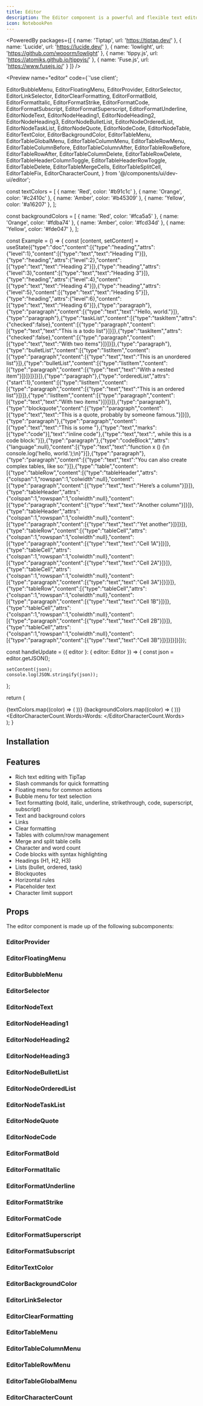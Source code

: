```yaml
---
title: Editor
description: The Editor component is a powerful and flexible text editor that allows you to create and edit rich text content.
icon: NotebookPen
---
```


<PoweredBy packages={[
  { name: 'Tiptap', url: 'https://tiptap.dev/' },
  { name: 'Lucide', url: 'https://lucide.dev/' },
  { name: 'lowlight', url: 'https://github.com/wooorm/lowlight' },
  { name: 'tippy.js', url: 'https://atomiks.github.io/tippyjs/' },
  { name: 'Fuse.js', url: 'https://www.fusejs.io/' }
]} />

<Preview name="editor" code={`'use client';

  EditorBubbleMenu,
  EditorFloatingMenu,
  EditorProvider,
  EditorSelector,
  EditorLinkSelector,
  EditorClearFormatting,
  EditorFormatBold,
  EditorFormatItalic,
  EditorFormatStrike,
  EditorFormatCode,
  EditorFormatSubscript,
  EditorFormatSuperscript,
  EditorFormatUnderline,
  EditorNodeText,
  EditorNodeHeading1,
  EditorNodeHeading2,
  EditorNodeHeading3,
  EditorNodeBulletList,
  EditorNodeOrderedList,
  EditorNodeTaskList,
  EditorNodeQuote,
  EditorNodeCode,
  EditorNodeTable,
  EditorTextColor,
  EditorBackgroundColor,
  EditorTableMenu,
  EditorTableGlobalMenu,
  EditorTableColumnMenu,
  EditorTableRowMenu,
  EditorTableColumnBefore,
  EditorTableColumnAfter,
  EditorTableRowBefore,
  EditorTableRowAfter,
  EditorTableColumnDelete,
  EditorTableRowDelete,
  EditorTableHeaderColumnToggle,
  EditorTableHeaderRowToggle,
  EditorTableDelete,
  EditorTableMergeCells,
  EditorTableSplitCell,
  EditorTableFix,
  EditorCharacterCount,
} from '@/components/ui/dev-ui/editor';

const textColors = [
  { name: 'Red', color: '#b91c1c' },
  { name: 'Orange', color: '#c2410c' },
  { name: 'Amber', color: '#b45309' },
  { name: 'Yellow', color: '#a16207' },
];

const backgroundColors = [
  { name: 'Red', color: '#fca5a5' },
  { name: 'Orange', color: '#fdba74' },
  { name: 'Amber', color: '#fcd34d' },
  { name: 'Yellow', color: '#fde047' },
];

const Example = () => {
  const [content, setContent] = useState({"type":"doc","content":[{"type":"heading","attrs":{"level":1},"content":[{"type":"text","text":"Heading 1"}]},{"type":"heading","attrs":{"level":2},"content":[{"type":"text","text":"Heading 2"}]},{"type":"heading","attrs":{"level":3},"content":[{"type":"text","text":"Heading 3"}]},{"type":"heading","attrs":{"level":4},"content":[{"type":"text","text":"Heading 4"}]},{"type":"heading","attrs":{"level":5},"content":[{"type":"text","text":"Heading 5"}]},{"type":"heading","attrs":{"level":6},"content":[{"type":"text","text":"Heading 6"}]},{"type":"paragraph"},{"type":"paragraph","content":[{"type":"text","text":"Hello, world."}]},{"type":"paragraph"},{"type":"taskList","content":[{"type":"taskItem","attrs":{"checked":false},"content":[{"type":"paragraph","content":[{"type":"text","text":"This is a todo list"}]}]},{"type":"taskItem","attrs":{"checked":false},"content":[{"type":"paragraph","content":[{"type":"text","text":"With two items"}]}]}]},{"type":"paragraph"},{"type":"bulletList","content":[{"type":"listItem","content":[{"type":"paragraph","content":[{"type":"text","text":"This is an unordered list"}]},{"type":"bulletList","content":[{"type":"listItem","content":[{"type":"paragraph","content":[{"type":"text","text":"With a nested item"}]}]}]}]}]},{"type":"paragraph"},{"type":"orderedList","attrs":{"start":1},"content":[{"type":"listItem","content":[{"type":"paragraph","content":[{"type":"text","text":"This is an ordered list"}]}]},{"type":"listItem","content":[{"type":"paragraph","content":[{"type":"text","text":"With two items"}]}]}]},{"type":"paragraph"},{"type":"blockquote","content":[{"type":"paragraph","content":[{"type":"text","text":"This is a quote, probably by someone famous."}]}]},{"type":"paragraph"},{"type":"paragraph","content":[{"type":"text","text":"This is some "},{"type":"text","marks":[{"type":"code"}],"text":"inline code"},{"type":"text","text":", while this is a code block:"}]},{"type":"paragraph"},{"type":"codeBlock","attrs":{"language":null},"content":[{"type":"text","text":"function x () {\\n  console.log('hello, world.');\\n}"}]},{"type":"paragraph"},{"type":"paragraph","content":[{"type":"text","text":"You can also create complex tables, like so:"}]},{"type":"table","content":[{"type":"tableRow","content":[{"type":"tableHeader","attrs":{"colspan":1,"rowspan":1,"colwidth":null},"content":[{"type":"paragraph","content":[{"type":"text","text":"Here’s a column"}]}]},{"type":"tableHeader","attrs":{"colspan":1,"rowspan":1,"colwidth":null},"content":[{"type":"paragraph","content":[{"type":"text","text":"Another column"}]}]},{"type":"tableHeader","attrs":{"colspan":1,"rowspan":1,"colwidth":null},"content":[{"type":"paragraph","content":[{"type":"text","text":"Yet another"}]}]}]},{"type":"tableRow","content":[{"type":"tableCell","attrs":{"colspan":1,"rowspan":1,"colwidth":null},"content":[{"type":"paragraph","content":[{"type":"text","text":"Cell 1A"}]}]},{"type":"tableCell","attrs":{"colspan":1,"rowspan":1,"colwidth":null},"content":[{"type":"paragraph","content":[{"type":"text","text":"Cell 2A"}]}]},{"type":"tableCell","attrs":{"colspan":1,"rowspan":1,"colwidth":null},"content":[{"type":"paragraph","content":[{"type":"text","text":"Cell 3A"}]}]}]},{"type":"tableRow","content":[{"type":"tableCell","attrs":{"colspan":1,"rowspan":1,"colwidth":null},"content":[{"type":"paragraph","content":[{"type":"text","text":"Cell 1B"}]}]},{"type":"tableCell","attrs":{"colspan":1,"rowspan":1,"colwidth":null},"content":[{"type":"paragraph","content":[{"type":"text","text":"Cell 2B"}]}]},{"type":"tableCell","attrs":{"colspan":1,"rowspan":1,"colwidth":null},"content":[{"type":"paragraph","content":[{"type":"text","text":"Cell 3B"}]}]}]}]}]});

  const handleUpdate = ({ editor }: { editor: Editor }) => {
    const json = editor.getJSON();

    setContent(json);
    console.log(JSON.stringify(json));
  };

  return (
    <div className="bg-secondary flex h-screen w-full items-center justify-center p-8">
      <EditorProvider
        content={content}
        placeholder="Start typing..."
        className="bg-background rounded-lg border w-full h-full p-4 overflow-y-auto"
        onUpdate={handleUpdate}
      >
        <EditorFloatingMenu>
          <EditorNodeHeading1 hideName />
          <EditorNodeBulletList hideName />
          <EditorNodeQuote hideName />
          <EditorNodeCode hideName />
          <EditorNodeTable hideName />
        </EditorFloatingMenu>
        <EditorBubbleMenu>
          <EditorSelector title="Text">
            <EditorNodeText />
            <EditorNodeHeading1 />
            <EditorNodeHeading2 />
            <EditorNodeHeading3 />
            <EditorNodeBulletList />
            <EditorNodeOrderedList />
            <EditorNodeTaskList />
            <EditorNodeQuote />
            <EditorNodeCode />
          </EditorSelector>
          <EditorSelector title="Format">
            <EditorFormatBold />
            <EditorFormatItalic />
            <EditorFormatUnderline />
            <EditorFormatStrike />
            <EditorFormatCode />
            <EditorFormatSuperscript />
            <EditorFormatSubscript />
          </EditorSelector>
          <EditorSelector title="Color">
            {textColors.map((color) => (
              <EditorTextColor key={color.name} color={color.color} name={color.name} />
            ))}
            {backgroundColors.map((color) => (
              <EditorBackgroundColor key={color.name} color={color.color} name={color.name} />
            ))}
          </EditorSelector>
          <EditorLinkSelector />
          <EditorClearFormatting />
        </EditorBubbleMenu>
        <EditorTableMenu>
          <EditorTableColumnMenu>
            <EditorTableColumnBefore />
            <EditorTableColumnAfter />
            <EditorTableColumnDelete />
          </EditorTableColumnMenu>
          <EditorTableRowMenu>
            <EditorTableRowBefore />
            <EditorTableRowAfter />
            <EditorTableRowDelete />
          </EditorTableRowMenu>
          <EditorTableGlobalMenu>
            <EditorTableHeaderColumnToggle />
            <EditorTableHeaderRowToggle />
            <EditorTableDelete />
            <EditorTableMergeCells />
            <EditorTableSplitCell />
            <EditorTableFix />
          </EditorTableGlobalMenu>
        </EditorTableMenu>
        <EditorCharacterCount.Words>Words: </EditorCharacterCount.Words>
      </EditorProvider>
    </div>
  );
}


## Installation

<Installer packageName="editor" />

## Features

- Rich text editing with TipTap
- Slash commands for quick formatting
- Floating menu for common actions
- Bubble menu for text selection
- Text formatting (bold, italic, underline, strikethrough, code, superscript, subscript)
- Text and background colors
- Links
- Clear formatting
- Tables with column/row management
- Merge and split table cells
- Character and word count
- Code blocks with syntax highlighting
- Headings (H1, H2, H3)
- Lists (bullet, ordered, task)
- Blockquotes
- Horizontal rules
- Placeholder text
- Character limit support

## Props

The editor component is made up of the following subcomponents:

### EditorProvider

<AutoTypeTable path="node_modules/@repo/editor/index.tsx" name="EditorProviderProps" />

### EditorFloatingMenu

<AutoTypeTable path="node_modules/@repo/editor/index.tsx" name="EditorFloatingMenuProps" />

### EditorBubbleMenu 

<AutoTypeTable path="node_modules/@repo/editor/index.tsx" name="EditorBubbleMenuProps" />

### EditorSelector

<AutoTypeTable path="node_modules/@repo/editor/index.tsx" name="EditorSelectorProps" />

### EditorNodeText

<AutoTypeTable path="node_modules/@repo/editor/index.tsx" name="EditorNodeTextProps" />

### EditorNodeHeading1

<AutoTypeTable path="node_modules/@repo/editor/index.tsx" name="EditorNodeHeading1Props" />

### EditorNodeHeading2

<AutoTypeTable path="node_modules/@repo/editor/index.tsx" name="EditorNodeHeading2Props" />

### EditorNodeHeading3

<AutoTypeTable path="node_modules/@repo/editor/index.tsx" name="EditorNodeHeading3Props" />

### EditorNodeBulletList

<AutoTypeTable path="node_modules/@repo/editor/index.tsx" name="EditorNodeBulletListProps" />

### EditorNodeOrderedList

<AutoTypeTable path="node_modules/@repo/editor/index.tsx" name="EditorNodeOrderedListProps" />

### EditorNodeTaskList

<AutoTypeTable path="node_modules/@repo/editor/index.tsx" name="EditorNodeTaskListProps" />

### EditorNodeQuote

<AutoTypeTable path="node_modules/@repo/editor/index.tsx" name="EditorNodeQuoteProps" />

### EditorNodeCode

<AutoTypeTable path="node_modules/@repo/editor/index.tsx" name="EditorNodeCodeProps" />

### EditorFormatBold

<AutoTypeTable path="node_modules/@repo/editor/index.tsx" name="EditorFormatBoldProps" />

### EditorFormatItalic

<AutoTypeTable path="node_modules/@repo/editor/index.tsx" name="EditorFormatItalicProps" />

### EditorFormatUnderline

<AutoTypeTable path="node_modules/@repo/editor/index.tsx" name="EditorFormatUnderlineProps" />

### EditorFormatStrike

<AutoTypeTable path="node_modules/@repo/editor/index.tsx" name="EditorFormatStrikeProps" />

### EditorFormatCode

<AutoTypeTable path="node_modules/@repo/editor/index.tsx" name="EditorFormatCodeProps" />

### EditorFormatSuperscript

<AutoTypeTable path="node_modules/@repo/editor/index.tsx" name="EditorFormatSuperscriptProps" />

### EditorFormatSubscript

<AutoTypeTable path="node_modules/@repo/editor/index.tsx" name="EditorFormatSubscriptProps" />

### EditorTextColor

<AutoTypeTable path="node_modules/@repo/editor/index.tsx" name="EditorTextColorProps" />

### EditorBackgroundColor

<AutoTypeTable path="node_modules/@repo/editor/index.tsx" name="EditorBackgroundColorProps" />

### EditorLinkSelector

<AutoTypeTable path="node_modules/@repo/editor/index.tsx" name="EditorLinkSelectorProps" />

### EditorClearFormatting

<AutoTypeTable path="node_modules/@repo/editor/index.tsx" name="EditorClearFormattingProps" />

### EditorTableMenu

<AutoTypeTable path="node_modules/@repo/editor/index.tsx" name="EditorTableMenuProps" />

### EditorTableColumnMenu

<AutoTypeTable path="node_modules/@repo/editor/index.tsx" name="EditorTableColumnMenuProps" />

### EditorTableRowMenu

<AutoTypeTable path="node_modules/@repo/editor/index.tsx" name="EditorTableRowMenuProps" />

### EditorTableGlobalMenu

<AutoTypeTable path="node_modules/@repo/editor/index.tsx" name="EditorTableGlobalMenuProps" />

### EditorCharacterCount

<AutoTypeTable path="node_modules/@repo/editor/index.tsx" name="EditorCharacterCountProps" />
